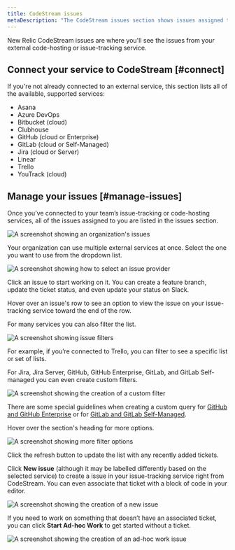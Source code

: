 ```yaml
---
title: CodeStream issues
metaDescription: "The CodeStream issues section shows issues assigned to you, as well as providing filtering tools."
---
```


New Relic CodeStream issues are where you'll see the issues from your external code-hosting or issue-tracking service.

## Connect your service to CodeStream [#connect]

If you're not already connected to an external service, this section lists all of the available, supported services:

* Asana
* Azure DevOps
* Bitbucket (cloud)
* Clubhouse
* GitHub (cloud or Enterprise)
* GitLab (cloud or Self-Managed)
* Jira (cloud or Server)
* Linear
* Trello
* YouTrack (cloud)

## Manage your issues [#manage-issues]

Once you’ve connected to your team’s issue-tracking or code-hosting services, all of the issues assigned to you are listed in the issues section.

![A screenshot showing an organization's issues](/images/IssuesSection.png "issues")

Your organization can use multiple external services at once. Select the one you want to use from the dropdown list.

![A screenshot showing how to select an issue provider](/images/Tasks-MultipleProviders.png "provider")

Click an issue to start working on it. You can create a feature branch, update the ticket status, and even update your status on Slack.

Hover over an issue's row to see an option to view the issue on your issue-tracking service toward the end of the row. 

For many services you can also filter the list.  

![A screenshot showing issue filters](/images/IssuesFilter.png)
<figcaption>For example, if you’re connected to Trello, you can filter to see a specific list or set of lists.</figcaption>

For Jira, Jira Server, GitHub, GitHub Enterprise, GitLab, and GitLab Self-managed you can even create custom filters. 

![A screenshot showing the creation of a custom filter](/images/IssuesCustomFilter.png "custom-filter")


There are some special guidelines when creating a custom query for [GitHub and GitHub Enterprise](/docs/codestream/codestream-ui-overview/pull-requests-section/#github) or for [GitLab and GitLab Self-Managed](/docs/codestream/codestream-ui-overview/pull-requests-section/#gitlab).



Hover over the section's heading for more options.

![A screenshot showing more filter options](/images/IssuesSectionHeader.png "more-options")


Click the refresh button to update the list with any recently added tickets.

Click **New issue** (although it may be labelled differently based on the selected service) to create a issue in your issue-tracking service right from CodeStream. You can even associate that ticket with a block of code in your editor.

![A screenshot showing the creation of a new issue](/images/IssuesNewTrello.png "new-issue")

If you need to work on something that doesn’t have an associated ticket, you can click **Start Ad-hoc Work** to get started without a ticket.

![A screenshot showing the creation of an ad-hoc work issue](/images/IssuesStartAdHoc.png "ad-hoc")
